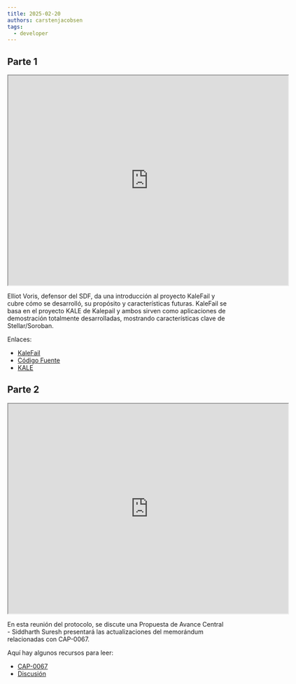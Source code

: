 ```yaml
---
title: 2025-02-20
authors: carstenjacobsen
tags:
  - developer
---
```


## Parte 1

<iframe
  src="https://www.youtube.com/embed/2XVt87tG5LI?si=2AogqvUfziciTnhs"
  width="640"
  height="480"
  allow="autoplay"
></iframe>

Elliot Voris, defensor del SDF, da una introducción al proyecto KaleFail y cubre cómo se desarrolló, su propósito y características futuras. KaleFail se basa en el proyecto KALE de Kalepail y ambos sirven como aplicaciones de demostración totalmente desarrolladas, mostrando características clave de Stellar/Soroban.

Enlaces:

- [KaleFail](https://kalefail.elliotfriend.com)
- [Código Fuente](https://github.com/elliotfriend/project-kalefail)
- [KALE](https://kalepail.com/kale)

## Parte 2

<iframe
  src="https://www.youtube.com/embed/hDIP22z6nq4?si=iqxzlSV8pz00ckhv"
  width="640"
  height="480"
  allow="autoplay"
></iframe>

En esta reunión del protocolo, se discute una Propuesta de Avance Central - Siddharth Suresh presentará las actualizaciones del memorándum relacionadas con CAP-0067.

Aquí hay algunos recursos para leer:

- [CAP-0067](https://github.com/stellar/stellar-protocol/blob/master/core/cap-0067.md)
- [Discusión](https://github.com/stellar/stellar-protocol/discussions/1553)
